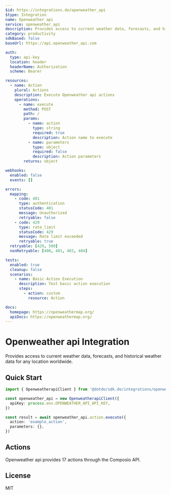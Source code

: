 ```yaml
---
$id: https://integrations.do/openweather_api
$type: Integration
name: Openweather api
service: openweather_api
description: Provides access to current weather data, forecasts, and historical weather data for any location worldwide.
category: productivity
sdkBased: false
baseUrl: https://api.openweather_api.com

auth:
  type: api-key
  location: header
  headerName: Authorization
  scheme: Bearer

resources:
  - name: Action
    plural: Actions
    description: Execute Openweather api actions
    operations:
      - name: execute
        method: POST
        path: /
        params:
          - name: action
            type: string
            required: true
            description: Action name to execute
          - name: parameters
            type: object
            required: false
            description: Action parameters
        returns: object

webhooks:
  enabled: false
  events: []

errors:
  mapping:
    - code: 401
      type: authentication
      statusCode: 401
      message: Unauthorized
      retryable: false
    - code: 429
      type: rate_limit
      statusCode: 429
      message: Rate limit exceeded
      retryable: true
  retryable: [429, 500]
  nonRetryable: [400, 401, 403, 404]

tests:
  enabled: true
  cleanup: false
  scenarios:
    - name: Basic Action Execution
      description: Test basic action execution
      steps:
        - action: custom
          resource: Action

docs:
  homepage: https://openweathermap.org/
  apiDocs: https://openweathermap.org/
---
```


# Openweather api Integration

Provides access to current weather data, forecasts, and historical weather data for any location worldwide.

## Quick Start

```typescript
import { OpenweatherapiClient } from '@dotdo/sdk.do/integrations/openweather_api'

const openweather_api = new OpenweatherapiClient({
  apiKey: process.env.OPENWEATHER_API_API_KEY,
})

const result = await openweather_api.action.execute({
  action: 'example_action',
  parameters: {},
})
```

## Actions

Openweather api provides 17 actions through the Composio API.

## License

MIT
